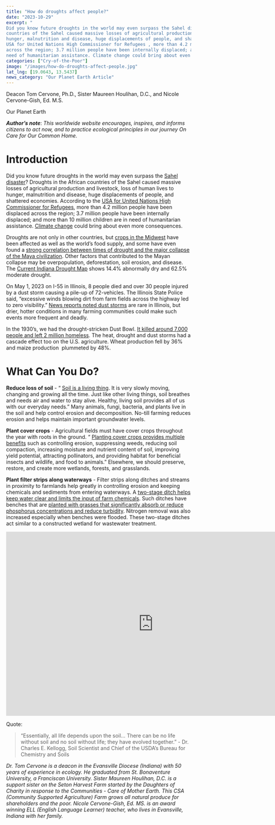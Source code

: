 ```yaml
---
title: "How do droughts affect people?"
date: "2023-10-29"
excerpt: "
Did you know future droughts in the world may even surpass the Sahel disaster ? Droughts in the African
countries of the Sahel caused massive losses of agricultural production and livestock, loss of human lives to
hunger, malnutrition and disease, huge displacements of people, and shattered economies. According to the
USA for United Nations High Commissioner for Refugees , more than 4.2 million people have been displaced
across the region; 3.7 million people have been internally displaced; and more than 10 million children are in
need of humanitarian assistance. Climate change could bring about even more consequences."
categories: ["Cry-of-the-Poor"]
image: "/images/how-do-droughts-affect-people.jpg"
lat_lng: [19.0643, 13.5437]
news_category: "Our Planet Earth Article"
---
```


Deacon Tom Cervone, Ph.D., Sister Maureen Houlihan, D.C., and Nicole Cervone-Gish, Ed. M.S.

Our Planet Earth

**_Author’s note_**: _This worldwide website encourages, inspires, and informs citizens to act now, and to practice
ecological principles in our journey On Care for Our Common Home._

# Introduction

Did you know future droughts in the world may even surpass the [Sahel disaster](https://www2.cgd.ucar.edu/cas/adai/news/Dai_Drought_MSNBC.htm)? Droughts in the African
countries of the Sahel caused massive losses of agricultural production and livestock, loss of human lives to
hunger, malnutrition and disease, huge displacements of people, and shattered economies. According to the
[USA for United Nations High Commissioner for Refugees](https://www.unrefugees.org/emergencies/sahel-crisis), more than 4.2 million people have been displaced
across the region; 3.7 million people have been internally displaced; and more than 10 million children are in
need of humanitarian assistance. [Climate change](https://www.un.org/africarenewal/magazine/december-2013/sahel-one-region-many-crises) could bring about even more consequences.

Droughts are not only in other countries, but [crops in the Midwest](https://kansasreflector.com/2023/06/28/drought-hits-the-midwest-threatening-crops-and-the-worlds-food-supply/) have been affected as well as the world’s
food supply, and some have even found a
[strong correlation between times of drought and the major collapse of the Maya civilization](https://www.ncei.noaa.gov/sites/default/files/2021-11/7%20Drought%20and%20the%20Ancient%20Maya%20Civilization%20-%20FINAL%20OCT%202021.pdf). Other factors that contributed to the Mayan collapse may be overpopulation,
deforestation, soil erosion, and disease. The [Current Indiana Drought Map](https://www.drought.gov/states/indiana#historical-conditions) shows 14.4% abnormally dry and
62.5% moderate drought.

On May 1, 2023 on I-55 in Illinois, 8 people died and over 30 people injured by a dust storm causing a pile-up
of 72-vehicles. The Illinois State Police said, “excessive winds blowing dirt from farm fields across the highway
led to zero visibility.” [News reports noted dust storms](https://blog.ucsusa.org/karen-perry-stillerman/illinois-dust-storm-disaster-is-a-warning-for-agriculture/) are rare in Illinois, but drier, hotter conditions in many
farming communities could make such events more frequent and deadly.

In the 1930’s, we had the drought-stricken Dust Bowl. [It killed around 7,000 people and left 2 million homeless](https://www.cbsnews.com/news/dust-bowl-heat-wave-climate-change-twice-as-likely-study-says/).
The heat, drought and dust storms had a cascade effect too on the U.S. agriculture. Wheat production fell by
36% and maize production  plummeted by 48%.

# What Can You Do?

**Reduce loss of soil** - “ [Soil is a living thing](https://www.nrcs.usda.gov/sites/default/files/2022-12/Montana-Soil-Is-Alive.pdf). It is very slowly moving, changing and growing all the time. Just
like other living things, soil breathes and needs air and water to stay alive. Healthy, living soil provides all of us
with our everyday needs.” Many animals, fungi, bacteria, and plants live in the soil and help control erosion and
decomposition. No-till farming reduces erosion and helps maintain important groundwater levels.

**Plant cover crops** - Agricultural fields must have cover crops throughout the year with roots in the ground.
“ [Planting cover crops provides multiple benefits](https://www.usda.gov/peoples-garden/soil-health/cover-crops-crop-rotation#:) such as controlling erosion, suppressing weeds, reducing soil compaction, increasing moisture and nutrient content of soil, improving yield potential, attracting pollinators, and providing habitat for beneficial insects and wildlife, and food to animals.” Elsewhere, we should preserve, restore, and create more wetlands, forests, and grasslands.

**Plant filter strips along waterways** - Filter strips along ditches and streams in proximity to farmlands help
greatly in controlling erosion and keeping chemicals and sediments from entering waterways.
A [two-stage ditch helps keep water clear and limits the input of farm chemicals](https://www.indianawatershedinitiative.com/uploads/8/0/9/5/80953414/davis_et_al_2015.pdf). Such ditches have benches that are [planted with grasses that significantly absorb or reduce phosphorus concentrations and reduce turbidity](https://www.indianawatershedinitiative.com/uploads/8/0/9/5/80953414/mahl_et_al_2015.pdf). Nitrogen removal was also increased especially when benches were flooded. These two-stage ditches act similar to
a constructed wetland for wastewater treatment.

<iframe
  width="800"
  height="500"
  src="https://www.youtube.com/embed/jyYIqR5jCls?si=CVo--V62cKfPgxfU"
  title="YouTube video player"
  frameborder="0"
  allow="accelerometer; autoplay; clipboard-write; encrypted-media; gyroscope; picture-in-picture; web-share"
  allowfullscreen
></iframe>

Quote:

> “Essentially, all life depends upon the soil… There can be no life without soil and no soil without life; they
> have evolved together.” - Dr. Charles E. Kellogg, Soil Scientist and Chief of the USDA’s Bureau for Chemistry
> and Soils

_Dr. Tom Cervone is a deacon in the Evansville Diocese (Indiana) with 50 years of experience in ecology. He
graduated from St. Bonaventure University, a Franciscan University. Sister Maureen Houlihan, D.C. is a
support sister on the Seton Harvest Farm started by the Daughters of Charity in response to the Communities -
Care of Mother Earth. This CSA (Community Supported Agriculture) Farm grows all natural produce for
shareholders and the poor. Nicole Cervone-Gish, Ed. MS. is an award winning ELL (English Language
Learner) teacher, who lives in Evansville, Indiana with her family._
